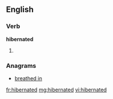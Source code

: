 ==English==

===Verb===
'''hibernated'''

# {{past of|[[hibernate]]}}

===Anagrams===
* [[breathed in#English|breathed in]]

[[fr:hibernated]]
[[mg:hibernated]]
[[vi:hibernated]]